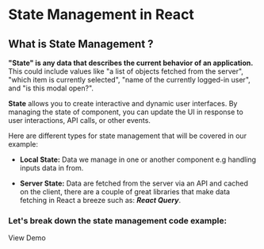 
# State Management in React

## What is State Management ?

**"State" is any data that describes the current behavior of an application.** This could include values like "a list of objects fetched from the server", "which item is currently selected", "name of the currently logged-in user", and "is this modal open?".

**State** allows you to create interactive and dynamic user interfaces. By managing the state of component, you can update the UI in response to user interactions, API calls, or other events.

Here are different types for state management that will be covered in our example:

- **Local State:** Data we manage in one or another component e.g handling inputs data in from.

- **Server State:** Data are fetched from the server via an API and cached on the client, there are a couple of great libraries that make data fetching in React a breeze such as: **_React Query_**.

### Let's break down the state management code example:

<DemoLink destination="/state-management/preview/ServerStateExample">
  View Demo
</DemoLink>

<ServerStateDoc />

<div style={{ height: 300 }} />
